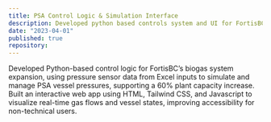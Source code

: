 ```yaml
---
title: PSA Control Logic & Simulation Interface
description: Developed python based controls system and UI for FortisBC’s Glendale biogas plant.
date: "2023-04-01"
published: true
repository: 
---
```




Developed Python-based control logic for FortisBC’s biogas system expansion, using pressure sensor data from Excel inputs to simulate and manage PSA vessel pressures, supporting a 60% plant capacity increase.
Built an interactive web app using HTML, Tailwind CSS, and Javascript to visualize real-time gas flows and vessel states, improving accessibility for non-technical users.
